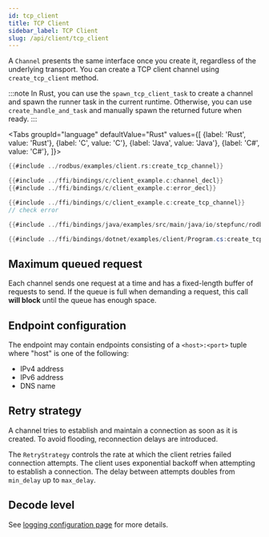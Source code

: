 ```yaml
---
id: tcp_client
title: TCP Client
sidebar_label: TCP Client
slug: /api/client/tcp_client
---
```



A `Channel` presents the same interface once you create it, regardless of the underlying transport.
You can create a TCP client channel using `create_tcp_client` method.

:::note
In Rust, you can use the `spawn_tcp_client_task` to create a channel and spawn the runner task in the current runtime.
Otherwise, you can use `create_handle_and_task` and manually spawn the returned future when ready.
:::

<Tabs
groupId="language"
defaultValue="Rust"
values={[
{label: 'Rust', value: 'Rust'},
{label: 'C', value: 'C'},
{label: 'Java', value: 'Java'},
{label: 'C#', value: 'C#'},
]}>
<TabItem value="Rust">

```rust
{{#include ../rodbus/examples/client.rs:create_tcp_channel}}
```

</TabItem>
<TabItem value="C">

```c
{{#include ../ffi/bindings/c/client_example.c:channel_decl}}
{{#include ../ffi/bindings/c/client_example.c:error_decl}}

{{#include ../ffi/bindings/c/client_example.c:create_tcp_channel}}
// check error
```

</TabItem>
<TabItem value="Java">

```java
{{#include ../ffi/bindings/java/examples/src/main/java/io/stepfunc/rodbus/examples/ClientExample.java:create_tcp_channel}}
```

</TabItem>
<TabItem value="C#">

```csharp
{{#include ../ffi/bindings/dotnet/examples/client/Program.cs:create_tcp_channel}}
```

</TabItem>
</Tabs>

## Maximum queued request

Each channel sends one request at a time and has a fixed-length buffer of requests to send. If the queue is full when demanding
a request, this call **will block** until the queue has enough space.

## Endpoint configuration

The endpoint may contain endpoints consisting of a `<host>:<port>` tuple where "host" is one of the following:

* IPv4 address
* IPv6 address
* DNS name

## Retry strategy

A channel tries to establish and maintain a connection as soon as it is created. To avoid flooding, reconnection
delays are introduced.

The `RetryStrategy` controls the rate at which the client retries failed connection attempts. The client uses exponential backoff when attempting to establish
a connection. The delay between attempts doubles from `min_delay` up to `max_delay`.

## Decode level

See [logging configuration page](../logging.mdx#protocol-decoding) for more details.
